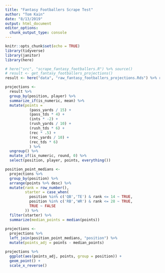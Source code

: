 ```yaml
---
title: "Fantasy Footballers Scrape Test"
author: "Tom Kain"
date: "8/13/2019"
output: html_document
editor_options: 
  chunk_output_type: console
---
```


```r
knitr::opts_chunk$set(echo = TRUE)
library(tidyverse)
library(janitor)
library(here)
```


```r
# here("src", "scrape_fantasy_footballers.R") %>% source()
# result <- get_fantasy_footballers_projections()
result <- here("data", "raw_fantasy_footballers_projections.Rds") %>% readRDS()

projections <-
  result %>% 
  group_by(position, player) %>% 
  summarize_if(is_numeric, mean) %>% 
  mutate(points = 
           (pass_yards / 15) +
           (pass_tds * 4) +
           (ints * -2) +
           (rush_yards / 10) +
           (rush_tds * 6) + 
           (rec * .5) +
           (rec_yards / 10) +
           (rec_tds * 6)
           ) %>% 
  ungroup() %>% 
  mutate_if(is_numeric, round, 0) %>% 
  select(position, player, points, everything()) 

position_point_medians <-
  projections %>% 
  group_by(position) %>% 
  arrange(points %>% desc) %>% 
  mutate(rank = row_number(),
         starter = case_when(
           position %in% c('QB','TE') & rank <= 14 ~ TRUE,
           position %in% c('RB','WR') & rank <= 28 ~ TRUE,
           TRUE ~ FALSE
         )) %>% 
  filter(starter) %>%   
  summarize(median_points = median(points))
  
projections <- 
  projections %>% 
  left_join(position_point_medians, "position") %>% 
  mutate(points_adj = points - median_points)

projections %>% 
  ggplot(aes(points_adj, points, group = position)) +
  geom_point() +
  scale_x_reverse()
```